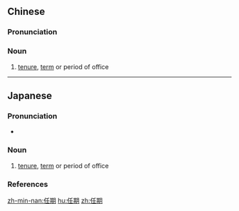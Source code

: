 ==Chinese==
{{zh-forms}}

===Pronunciation===
{{zh-pron
|m=rèn期
|c=jam6 kei4
|mn=qz,tp,xm:līm-kî/kh,zz:jīm-kî
|cat=n
}}

===Noun===
{{zh-noun}}

# [[tenure]], [[term]] or period of office

----

==Japanese==
{{ja-kanjitab|にん|き|yomi=on}}

===Pronunciation===
* {{ja-pron|にんき|y=o|acc=1|acc_ref=NHK}}

===Noun===
{{ja-noun|にんき}}

# [[tenure]], [[term]] or period of office

===References===
<references/>

[[zh-min-nan:任期]]
[[hu:任期]]
[[zh:任期]]